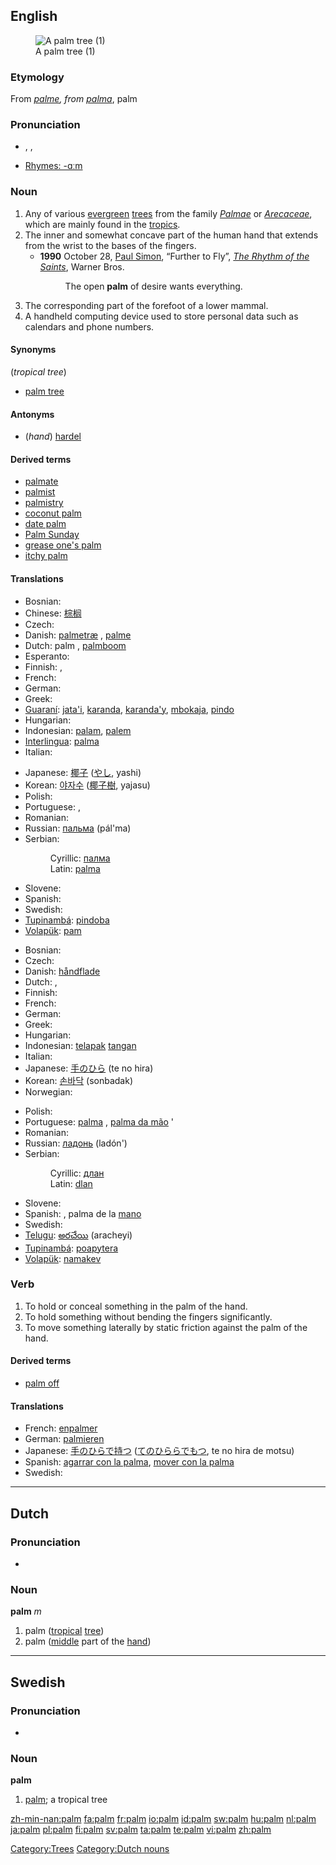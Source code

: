 {{wikipedia}}
{{also|Palm}}
==English==
[[Image:1859-Martinique.web.jpg|thumb|A palm tree (1)]]

===Etymology===
From {{OF.}} ''[[palme]], from ''{{L.}} ''[[palma]]'', palm

===Pronunciation===
* {{enPR|päm}}, {{IPA|/pɑːm/}}, {{SAMPA|/pA:m/}}
* [[Rhymes:English:-ɑːm|Rhymes: -ɑːm]]

===Noun===
{{en-noun}}

# Any of various [[evergreen]] [[tree]]s from the family ''[[Palmae]]'' or ''[[Arecaceae]]'', which are mainly found in the [[tropics]].
# The inner and somewhat concave part of the human hand that extends from the wrist to the bases of the fingers.
#* '''1990''' October 28, [[w:Paul Simon|Paul Simon]], “Further to Fly”, ''[[w:The Rhythm of the Saints|The Rhythm of the Saints]]'', Warner Bros.
#*: The open '''palm''' of desire wants everything.
# The corresponding part of the forefoot of a lower mammal.
# A handheld computing device used to store personal data such as calendars and phone numbers.

====Synonyms====
(''tropical tree'')
* [[palm tree]]

====Antonyms====
* (''hand'') [[hardel]]

====Derived terms====
* [[palmate]]
* [[palmist]]
* [[palmistry]]
* [[coconut palm]]
* [[date palm]]
* [[Palm Sunday]]
* [[grease one's palm]]
* [[itchy palm]]

====Translations====
{{trans-top|tropical tree}}
* Bosnian: {{t-|bs|palma|f}}
* Chinese: [[棕榈]]
* Czech: {{t|cs|palma|f}}
* Danish: [[palmetræ]] {{n}}, [[palme]] {{c}}
* Dutch: palm {{m}}, [[palmboom]] {{m}}
* Esperanto: {{t-|eo|palmo|xs=Esperanto}}
* Finnish: {{t+|fi|palmu}}, {{t-|fi|palmupuu}}
* French: {{t+|fr|palmier|m}}
* German: {{t+|de|Palme|f}}
* Greek: {{t+|el|φοίνικας|m|tr=foínikas|sc=Grek}}
* [[Guaraní]]: [[jata'i]], [[karanda]], [[karanda'y]], [[mbokaja]], [[pindo]]
* Hungarian: {{t+|hu|pálma}}
* Indonesian: [[palam]], [[palem]]
* [[Interlingua]]: [[palma]]
* Italian: {{t-|it|palma}}
{{trans-mid}}
* Japanese: [[椰子]] ([[やし]], yashi)
* Korean: [[야자수]] ([[椰子樹]], yajasu)
* Polish: {{t+|pl|palma|f}}
* Portuguese: {{t+|pt|palma|f}}, {{t+|pt|palmeira|f}}
* Romanian: {{t+|ro|palmier|m}}
* Russian: [[пальма]] {{f}} (pál'ma)
* Serbian:
*: Cyrillic: [[палма]] {{f}}
*: Latin: [[palma]] {{f}}
* Slovene: {{t+|sl|palma|f}}
* Spanish: {{t-|es|palmera|f}}
* Swedish: {{t-|sv|palm|c}}
* [[Tupinambá]]: [[pindoba]]
* [[Volapük]]: [[pam]]
{{trans-bottom}}

{{trans-top|inner, concave part of hand}}
* Bosnian: {{t-|bs|dlan|m}}
* Czech: {{t|cs|dlaň|f}}
* Danish: [[håndflade]] {{c}}
* Dutch: {{t+|nl|palm|m}}, {{t+|nl|handpalm|m}}
* Finnish: {{t+|fi|kämmen}}
* French: {{t+|fr|paume|f}}
* German: {{t+|de|Handfläche|f}}
* Greek: {{t+|el|παλάμη|f|tr=palámi|sc=Grek}}
* Hungarian: {{t+|hu|tenyér}}
* Indonesian: [[telapak]] [[tangan]]
* Italian: {{t+|it|palmo}}
* Japanese: [[手のひら]] (te no hira)
* Korean: [[손바닥]] (sonbadak)
* Norwegian: {{t-|no|håndflate}}
{{trans-mid}}
* Polish: {{t+|pl|dłoń|m}}
* Portuguese: [[palma]] {{f}}, [[palma da mão]] {{f}}'
* Romanian: {{t-|ro|palmă|f}}
* Russian: [[ладонь]] {{f}} (ladón')
* Serbian:
*: Cyrillic: [[длан]] {{m}}
*: Latin: [[dlan]] {{m}}
* Slovene: {{t+|sl|dlan|f}}
* Spanish: {{t-|es|palma|f}}, palma de la [[mano]] {{f}}
* Swedish: {{t+|sv|handflata|c}}
* [[Telugu]]: [[అరచేయి]] (aracheyi)
* [[Tupinambá]]: [[poapytera]]
* [[Volapük]]: [[namakev]]
{{trans-bottom}}

{{trans-top|a handheld computing device used to store personal data such as calendars and phone numbers}}
{{trans-mid}}
{{trans-bottom}}

===Verb===
{{en-verb}}

# To hold or conceal something in the palm of the hand.
# To hold something without bending the fingers significantly.
# To move something laterally by static friction against the palm of the hand.

====Derived terms====
* [[palm off]]

====Translations====
{{top}}
* French: [[enpalmer]]
* German: [[palmieren]]
* Japanese: [[手のひらで持つ]] ([[てのひららでもつ]], te no hira de motsu)
* Spanish: [[agarrar con la palma]], [[mover con la palma]]
* Swedish: {{t-|sv|palmera}}
{{bottom}}

[[Category:Trees]]

----

==Dutch==

===Pronunciation===
* {{audio|Nl-palm.ogg|audio}}

===Noun===
'''palm''' ''m''

# palm ([[tropical]] [[tree]])
# palm ([[middle]] part of the [[hand]])

[[Category:Dutch nouns]]

----

==Swedish==

===Pronunciation===
* {{audio|Sv-palm.ogg|audio}}

===Noun===
{{sv-noun-reg-er}}
'''palm''' {{c}}

# [[palm#English|palm]]; a tropical tree

[[zh-min-nan:palm]]
[[fa:palm]]
[[fr:palm]]
[[io:palm]]
[[id:palm]]
[[sw:palm]]
[[hu:palm]]
[[nl:palm]]
[[ja:palm]]
[[pl:palm]]
[[fi:palm]]
[[sv:palm]]
[[ta:palm]]
[[te:palm]]
[[vi:palm]]
[[zh:palm]]